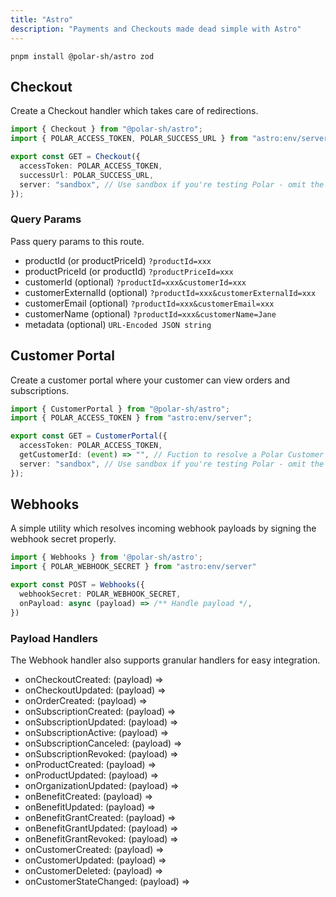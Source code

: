```yaml
---
title: "Astro"
description: "Payments and Checkouts made dead simple with Astro"
---
```


`pnpm install @polar-sh/astro zod`

## Checkout

Create a Checkout handler which takes care of redirections.

```typescript
import { Checkout } from "@polar-sh/astro";
import { POLAR_ACCESS_TOKEN, POLAR_SUCCESS_URL } from "astro:env/server";

export const GET = Checkout({
  accessToken: POLAR_ACCESS_TOKEN,
  successUrl: POLAR_SUCCESS_URL,
  server: "sandbox", // Use sandbox if you're testing Polar - omit the parameter or pass 'production' otherwise
});
```

### Query Params

Pass query params to this route.

- productId (or productPriceId) `?productId=xxx`
- productPriceId (or productId) `?productPriceId=xxx`
- customerId (optional) `?productId=xxx&customerId=xxx`
- customerExternalId (optional) `?productId=xxx&customerExternalId=xxx`
- customerEmail (optional) `?productId=xxx&customerEmail=xxx`
- customerName (optional) `?productId=xxx&customerName=Jane`
- metadata (optional) `URL-Encoded JSON string`

## Customer Portal

Create a customer portal where your customer can view orders and subscriptions.

```typescript
import { CustomerPortal } from "@polar-sh/astro";
import { POLAR_ACCESS_TOKEN } from "astro:env/server";

export const GET = CustomerPortal({
  accessToken: POLAR_ACCESS_TOKEN,
  getCustomerId: (event) => "", // Fuction to resolve a Polar Customer ID
  server: "sandbox", // Use sandbox if you're testing Polar - omit the parameter or pass 'production' otherwise
});
```

## Webhooks

A simple utility which resolves incoming webhook payloads by signing the webhook secret properly.

```typescript
import { Webhooks } from '@polar-sh/astro';
import { POLAR_WEBHOOK_SECRET } from "astro:env/server"

export const POST = Webhooks({
  webhookSecret: POLAR_WEBHOOK_SECRET,
  onPayload: async (payload) => /** Handle payload */,
})
```

### Payload Handlers

The Webhook handler also supports granular handlers for easy integration.

- onCheckoutCreated: (payload) =>
- onCheckoutUpdated: (payload) =>
- onOrderCreated: (payload) =>
- onSubscriptionCreated: (payload) =>
- onSubscriptionUpdated: (payload) =>
- onSubscriptionActive: (payload) =>
- onSubscriptionCanceled: (payload) =>
- onSubscriptionRevoked: (payload) =>
- onProductCreated: (payload) =>
- onProductUpdated: (payload) =>
- onOrganizationUpdated: (payload) =>
- onBenefitCreated: (payload) =>
- onBenefitUpdated: (payload) =>
- onBenefitGrantCreated: (payload) =>
- onBenefitGrantUpdated: (payload) =>
- onBenefitGrantRevoked: (payload) =>
- onCustomerCreated: (payload) =>
- onCustomerUpdated: (payload) =>
- onCustomerDeleted: (payload) =>
- onCustomerStateChanged: (payload) =>
